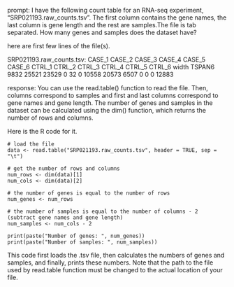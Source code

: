 prompt:
I have the following count table for an RNA-seq experiment, "SRP021193.raw_counts.tsv". The first column contains the gene names, the last column is gene length and the rest are samples.The file is tab separated. How many genes and samples does the dataset have?

here are first few lines of the file(s).

SRP021193.raw_counts.tsv:
CASE_1	CASE_2	CASE_3	CASE_4	CASE_5	CASE_6	CTRL_1	CTRL_2	CTRL_3	CTRL_4	CTRL_5	CTRL_6	width
TSPAN6	9832	25521	23529	0	32	0	10558	20573	6507	0	0	0	12883


response:
You can use the read.table() function to read the file. Then, columns correspond to samples and first and last columns correspond to gene names and gene length. The number of genes and samples in the dataset can be calculated using the dim() function, which returns the number of rows and columns.

Here is the R code for it.

```
# load the file
data <- read.table("SRP021193.raw_counts.tsv", header = TRUE, sep = "\t")

# get the number of rows and columns
num_rows <- dim(data)[1]
num_cols <- dim(data)[2]

# the number of genes is equal to the number of rows
num_genes <- num_rows 

# the number of samples is equal to the number of columns - 2 (subtract gene names and gene length)
num_samples <- num_cols - 2

print(paste("Number of genes: ", num_genes))
print(paste("Number of samples: ", num_samples))
```
This code first loads the .tsv file, then calculates the numbers of genes and samples, and finally, prints these numbers. Note that the path to the file used by read.table function must be changed to the actual location of your file.
